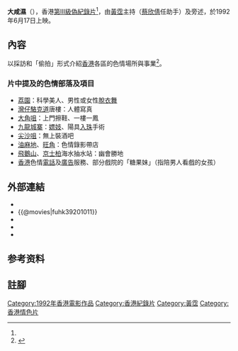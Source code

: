 {{expand|time=2014-07-23T18:33:21+00:00}}
{{Infobox Film
|片名        = 大咸濕
|電影原名    = ''Under The Rose''
|圖像        = http://tupian.baike.com/a0_32_33_01200000194674134400338633036_jpg.html?prd=zhengwenye_left_neirong_tupian
|圖像說明    = 
|導演        = 陳奧圖{{efn|1=影評人魏君子曾引述[[高志森|高志森]]（2009年）的說法：「陳奧圖是一個執行名字，基本上靈魂是我，還包括了谷德昭、張肇麟、[[李力持|李力持]]，還有一點點[[于仁泰|于仁泰]]，執行去拍的是陳學人。」<ref>{{Cite book|title=香港電影演義|last=魏君子|first=|publisher=時英|year=2010年|isbn=9789866653582|location=台灣|pages=}}</ref>}}或陳學人<ref>{{Cite web|url=http://www.hkbo.com.hk/search-details-new.php?filmid=798&run=1|title=電影資料庫：大咸濕|accessdate=|author=|date=|publisher=香港票房有限公司|archive-url=https://web.archive.org/web/20180421094915/http://www.hkbo.com.hk/search-details-new.php?filmid=798&run=1|archive-date=2018-04-21|dead-url=yes}}</ref>
|監製        = 陳奧圖
|製片        = 陳詩詩
|編劇        = [[谷德昭|谷德昭]]（創作構思）、張肇麟（撰稿）
|劇本        = 
|故事        = 
|原著        = 
|旁白        = 黃霑
|統籌        = 鄧少林
|主演        = [[黃霑|黃霑]]、蔡欣倩
|分級        = 
|副標題      = 
|主題曲      = 
|片頭曲      = 
|片尾曲      = 
|配樂        = 
|攝影        = 李建強
|剪輯        = 陳祺合
|製片商      = Gold Spring Corporation Ltd
|發行商      = 永高影片有限公司
|上映日期    = {{BHKG}}：{{film date|1992|6|17}}
|片長        = 84分鐘
|產地        = {{英屬香港電影}}
|語言        = 粵語
|官方網站    = 
|預算        = 
|票房        = HK $7,995,761.00<ref name="hkfa">{{Cite web|url=https://mcms.lcsd.gov.hk/FAMS_ipac/cclib/search/showBib.jsp?oai=Y&f=e&id=65537142950405|title=館藏目錄搜索：大咸濕. 粵語. 1992.|accessdate=|author=|date=|publisher=香港電影資料館|archive-date=2019-10-29|archive-url=https://web.archive.org/web/20191029015028/https://ipac.hkfa.lcsd.gov.hk/ipac/cclib/search/showBib.jsp?f=e&id=6553719840005|dead-url=no}}</ref>
|amg_id      = 
| imdb_id            = 
}}

'''大咸濕'''（{{lang-en|'''Under The Rose'''}}），香港[[香港電影分級制度|第III級]][[偽紀錄片|偽紀錄片]]<ref name="tom"/>，由[[黃霑|黃霑]]主持（[[蔡欣倩|蔡欣倩]]任助手）及旁述，於1992年6月17日上映。

==內容==
以採訪和「偷拍」形式介紹[[香港|香港]]各區的色情場所與事業<ref name="tom">{{cite news|title=好色一代男：蔡瀾、黃霑|url=http://news.rednet.com.cn/Articles/2003/11/488537.HTM|publisher=TOM.COM|date=2003-11-18|deadurl=yes|archiveurl=https://web.archive.org/web/20031229044031/http://news.rednet.com.cn/Articles/2003/11/488537.HTM|archivedate=2003-12-29|accessdate=2018-04-21}}</ref>。

===片中提及的色情部落及項目===
*[[荔園|荔園]]：科學美人、男性或女性[[脫衣舞|脫衣舞]]
*[[灣仔|灣仔]][[駱克道|駱克道]]唐樓：人體寫真
*[[大角咀|大角咀]]：上門擦鞋、一樓一鳳
*[[九龍城寨|九龍城寨]]：[[嫖妓|嫖妓]]、陽具[[入珠|入珠]]手術
*[[尖沙咀|尖沙咀]]：無上裝酒吧
*[[油麻地|油麻地]]、[[旺角|旺角]]：色情錄影帶店
*[[飛鵝山|飛鵝山]]、[[京士柏|京士柏]]海水抽水站：幽會勝地
*[[香港|香港]]色情[[電話|電話]]及[[廣告|廣告]]服務、部分戲院的「糖果妹」（指陪男人看戲的女孩）

==外部連結==
*{{imdb title|4900350}}
*{{@movies|fuhk39201011}}
*{{hkmdb title|7490}}
*{{Mtime|66496}}
*{{douban}}

== 参考资料 ==
{{reflist|2}}
== 註腳 ==
{{notelist|iger=}}

[[Category:1992年香港電影作品|Category:1992年香港電影作品]]
[[Category:香港紀錄片|Category:香港紀錄片]]
[[Category:黃霑|Category:黃霑]]
[[Category:香港情色片|Category:香港情色片]]